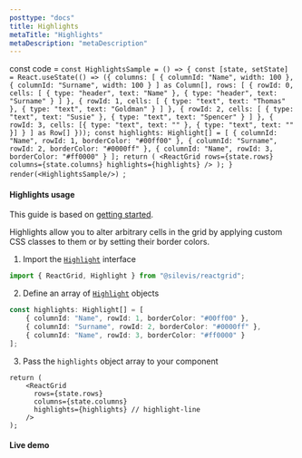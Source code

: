 ```yaml
---
posttype: "docs"
title: Highlights
metaTitle: "Highlights"
metaDescription: "metaDescription"
---
```

const code = `const HighlightsSample = () => {
    const [state, setState] = React.useState(() => ({
        columns: [
            { columnId: "Name", width: 100 },
            { columnId: "Surname", width: 100 }
        ] as Column[],
        rows: [
            {
                rowId: 0,
                cells: [
                    { type: "header", text: "Name" },
                    { type: "header", text: "Surname" }
                ]
            },
            {
                rowId: 1,
                cells: [
                    { type: "text", text: "Thomas" },
                    { type: "text", text: "Goldman" }
                ]
            },
            {
                rowId: 2,
                cells: [
                    { type: "text", text: "Susie" },
                    { type: "text", text: "Spencer" }
                ]
            },
            {
                rowId: 3,
                cells: [{ type: "text", text: "" }, { type: "text", text: "" }]
            }
        ] as Row[]
    }));
    const highlights: Highlight[] = [
        { columnId: "Name", rowId: 1, borderColor: "#00ff00" },
        { columnId: "Surname", rowId: 2, borderColor: "#0000ff" },
        { columnId: "Name", rowId: 3, borderColor: "#ff0000" }
    ];
    return (
        <ReactGrid
            rows={state.rows}
            columns={state.columns}
            highlights={highlights}
        />
    );
}
render(<HighlightsSample/>)
`;

#### Highlights usage

This guide is based on [getting started](/docs/3.0/1-getting-started/).

Highlights allow you to alter arbitrary cells in the grid
by applying custom CSS classes to them or by setting their border colors.

1. Import the [`Highlight`](/docs/3.0/7-api/0-interfaces/9-highlight/) interface

```ts
import { ReactGrid, Highlight } from "@silevis/reactgrid";
```

2. Define an array of [`Highlight`](/docs/3.0/7-api/0-interfaces/9-highlight/) objects

```ts
const highlights: Highlight[] = [
    { columnId: "Name", rowId: 1, borderColor: "#00ff00" },
    { columnId: "Surname", rowId: 2, borderColor: "#0000ff" },
    { columnId: "Name", rowId: 3, borderColor: "#ff0000" }
];
```

3. Pass the `highlights` object array to your component

```tsx
return (
    <ReactGrid
      rows={state.rows}
      columns={state.columns}
      highlights={highlights} // highlight-line
    />
);
```

#### Live demo

<LiveCode 
  code={code}
  title='Advanced menu context handling live demo'
  noInline={true}
/> 
